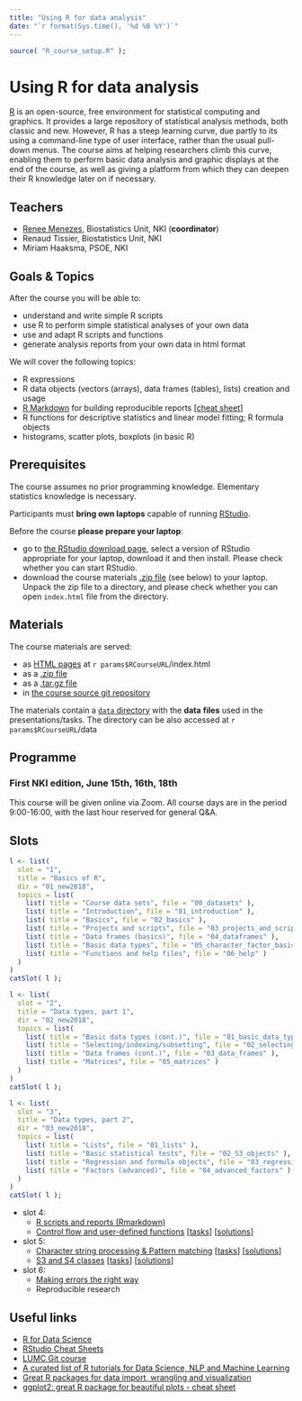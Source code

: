 ```yaml
---
title: "Using R for data analysis"
date: "`r format(Sys.time(), '%d %B %Y')`"
---
```


```r
source( "R_course_setup.R" );
```

# Using R for data analysis

[R](https://www.r-project.org/) is an open-source, free environment for statistical computing and graphics. 
It provides a large repository of statistical analysis methods, both classic and new. 
However, R has a steep learning curve, due partly to its using a command-line type of user interface, rather than the usual pull-down menus. 
The course aims at helping researchers climb this curve, enabling them to perform basic data analysis and graphic displays at the end of the course, as well as giving a platform from which they can deepen their R knowledge later on if necessary.

## Teachers

- [Renee Menezes](http://www.bigstatistics.nl/renee), Biostatistics Unit, NKI (__coordinator__)
- Renaud Tissier, Biostatistics Unit, NKI
- Miriam Haaksma, PSOE, NKI

## Goals & Topics

After the course you will be able to:

- understand and write simple R scripts
- use R to perform simple statistical analyses of your own data
- use and adapt R scripts and functions 
- generate analysis reports from your own data in html format

We will cover the following topics:

- R expressions
- R data objects (vectors (arrays), data frames (tables), lists) creation and usage
- [R Markdown](http://rmarkdown.rstudio.com/) for building reproducible reports [[cheat sheet](http://www.rstudio.com/wp-content/uploads/2015/03/rmarkdown-reference.pdf)]
- R functions for descriptive statistics and linear model fitting; R formula objects
- histograms, scatter plots, boxplots (in basic R) 

## Prerequisites

The course assumes no prior programming knowledge. Elementary statistics knowledge is necessary.

Participants must **bring own laptops** capable of running [RStudio](https://www.rstudio.com/products/rstudio/). 

Before the course **please prepare your laptop**:

- go to [the RStudio download page](https://www.rstudio.com/products/rstudio/download/#download), select a version of RStudio appropriate for your laptop, download it and then install. Please check whether you can start RStudio.
- download the course materials [.zip file](`r params$RCourseURL`/R_course.zip) (see below) to your laptop. Unpack the zip file to a directory, and please check whether you can open `index.html` file from the directory.

## Materials

The course materials are served:

- as [HTML pages](`r params$RCourseURL`/index.html) at `r params$RCourseURL`/index.html
- as a [.zip file](`r params$RCourseURL`/R_course.zip)
- as a [.tar.gz file](`r params$RCourseURL`/R_course.tgz)
- in [the course source git repository](`r params$RCourseGitURL`)

The materials contain a [`data` directory](`r params$RCourseURL`/data) with the __data__ __files__ used in the presentations/tasks. The directory can be also accessed at `r params$RCourseURL`/data

## Programme

### First NKI edition, June 15th, 16th, 18th 

This course will be given online via Zoom. All course days are in the period 9:00-16:00, with the last hour reserved for general Q&A.



## Slots



```r
l <- list(
  slot = "1",
  title = "Basics of R",
  dir = "01_new2018",
  topics = list(
    list( title = "Course data sets", file = "00_datasets" ),
    list( title = "Introduction", file = "01_introduction" ),
    list( title = "Basics", file = "02_basics" ),
    list( title = "Projects and scripts", file = "03_projects_and_scripts" ),
    list( title = "Data frames (basics)", file = "04_dataframes" ),
    list( title = "Basic data types", file = "05_character_factor_basics" ),
    list( title = "Functions and help files", file = "06_help" )
  )
)
catSlot( l );
```

```r
l <- list(
  slot = "2",
  title = "Data types, part 1",
  dir = "02_new2018",
  topics = list(
    list( title = "Basic data types (cont.)", file = "01_basic_data_types_cont" ),
    list( title = "Selecting/indexing/subsetting", file = "02_selecting" ),
    list( title = "Data frames (cont.)", file = "03_data_frames" ),
    list( title = "Matrices", file = "05_matrices" )
  )
)
catSlot( l );
```

```r
l <- list(
  slot = "3",
  title = "Data types, part 2",
  dir = "03_new2018",
  topics = list(
    list( title = "Lists", file = "01_lists" ),
    list( title = "Basic statistical tests", file = "02_S3_objects" ),
    list( title = "Regression and formula objects", file = "03_regression" ),
    list( title = "Factors (advanced)", file = "04_advanced_factors" )
  )
)
catSlot( l );
```

- slot 4:
    - [R scripts and reports (Rmarkdown)](04_new2018/02_rmarkdown.html)
    - [Control flow and user-defined functions](04_new2018/01_userDefinedFunctions.html)
        [[tasks](04_new2018/01_userDefinedFunctions.tasks.nocode.html)]
        [[solutions](04_new2018/01_userDefinedFunctions.tasks.code.html)] 

- slot 5:
    - [Character string processing & Pattern matching](06/character_strings.html)
        [[tasks](06/character_strings.tasks.nocode.html)]
        [[solutions](06/character_strings.tasks.code.html)]
    - [S3 and S4 classes](08/s3s4.html)
        [[tasks](08/s3s4.tasks.nocode.html)]
        [[solutions](08/s3s4.tasks.code.html)]
- slot 6:
    - [Making errors the right way](05.renee/03_makingErrors.html)
    - Reproducible research

<!-- - [Regression](07.2017/01_regression.html)
        [[tasks](07.2017/01_regression.tasks.nocode.html)]
        [[solutions](07.2017/01_regression.tasks.code.html)] 
    - [[Extra exercises](07.2017/02_plenty.tasks.nocode.html)]
        [[solutions](07.2017/02_plenty.tasks.code.html)] -->


## Useful links

- [R for Data Science](http://r4ds.had.co.nz/)
- [RStudio Cheat Sheets](https://www.rstudio.com/resources/cheatsheets/)
- [LUMC Git course](https://git.lumc.nl/courses/gitcourse)
- [A curated list of R tutorials for Data Science, NLP and Machine Learning](https://github.com/ujjwalkarn/DataScienceR)
- [Great R packages for data import, wrangling and visualization](http://www.computerworld.com/article/2921176/business-intelligence/great-r-packages-for-data-import-wrangling-visualization.html)
- [ggplot2: great R package for beautiful plots - cheat sheet](http://www.rstudio.com/wp-content/uploads/2015/12/ggplot2-cheatsheet-2.0.pdf)


